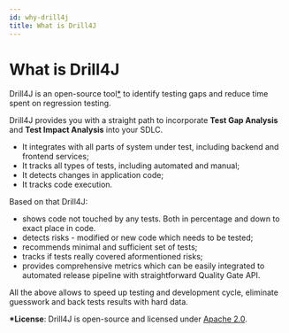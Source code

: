 ```yaml
---
id: why-drill4j
title: What is Drill4J
---
```



# What is Drill4J

Drill4J is an open-source tool[\*](#license) to identify testing gaps and reduce time spent on regression testing.

Drill4J provides you with a straight path to incorporate **Test Gap Analysis** and **Test Impact Analysis** into your SDLC.

- It integrates with all parts of system under test, including backend and frontend services;
- It tracks all types of tests, including automated and manual;
- It detects changes in application code;
- It tracks code execution.

Based on that Drill4J:

- shows code not touched by any tests. Both in percentage and down to exact place in code.
- detects risks - modified or new code which needs to be tested;
- recommends minimal and sufficient set of tests;
- tracks if tests really covered aformentioned risks;
- provides comprehensive metrics which can be easily integrated to automated release pipeline with straightforward Quality Gate API.

All the above allows to speed up testing and development cycle, eliminate guesswork and back tests results with hard data.

<p id="license">
  <b>*License</b>: Drill4J is open-source and licensed under <a href="http://www.apache.org/licenses/LICENSE-2.0">Apache 2.0</a>.
</p>
